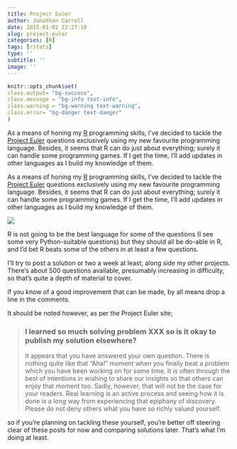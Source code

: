 ```yaml
---
title: Project Euler
author: Jonathan Carroll
date: 2015-01-02 22:27:10
slug: project-euler
categories: [R]
tags: [rstats]
type: ''
subtitle: ''
image: ''
---
```


```r
knitr::opts_chunk$set(
class.output= "bg-success",
class.message = "bg-info text-info",
class.warning = "bg-warning text-warning",
class.error= "bg-danger text-danger"
)
```

As a means of honing my [R](http://www.r-project.org/) programming skills, I've decided to tackle the [Project Euler](https://projecteuler.net/about) questions exclusively using my new favourite programming language. Besides, it seems that R can do just about everything; surely it can handle some programming games. If I get the time, I'll add updates in other languages as I build my knowledge of them.

<!--more-->

As a means of honing my [R](http://www.r-project.org/) programming skills, I've decided to tackle the [Project Euler](https://projecteuler.net/about) questions exclusively using my new favourite programming language. Besides, it seems that R can do just about everything; surely it can handle some programming games. If I get the time, I'll add updates in other languages as I build my knowledge of them.

![](/post/2015-01-02-project-euler_files/euler_portrait.png)

R is not going to be the best language for some of the questions (I see some very Python-suitable questions) but they should all be do-able in R, and I'd bet R beats some of the others in at least a few questions.

I'll try to post a solution or two a week at least, along side my other projects. There's about 500 questions available, presumably increasing in difficulty, so that's quite a depth of material to cover.

If you know of a good improvement that can be made, by all means drop a line in the comments.

It should be noted however, as per the Project Euler site;

<blockquote>
<h3>I learned so much solving problem XXX so is it okay to publish my solution elsewhere?</h3>
It appears that you have answered your own question. There is nothing quite like that "Aha!" moment when you finally beat a problem which you have been working on for some time. It is often through the best of intentions in wishing to share our insights so that others can enjoy that moment too. Sadly, however, that will not be the case for your readers. Real learning is an active process and seeing how it is done is a long way from experiencing that epiphany of discovery. Please do not deny others what you have so richly valued yourself.
</blockquote>

so if you're planning on tackling these yourself, you're better off steering clear of these posts for now and comparing solutions later. That's what I'm doing at least.
